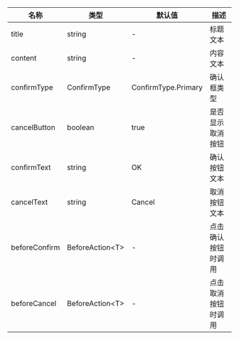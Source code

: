 | 名称          | 类型             | 默认值              | 描述               |
| ------------- | ---------------- | ------------------- | ------------------ |
| title         | string           | -                   | 标题文本           |
| content       | string           | -                   | 内容文本           |
| confirmType   | ConfirmType      | ConfirmType.Primary | 确认框类型         |
| cancelButton  | boolean          | true                | 是否显示取消按钮   |
| confirmText   | string           | OK                  | 确认按钮文本       |
| cancelText    | string           | Cancel              | 取消按钮文本       |
| beforeConfirm | BeforeAction<T\> | -                   | 点击确认按钮时调用 |
| beforeCancel  | BeforeAction<T\> | -                   | 点击取消按钮时调用 |

